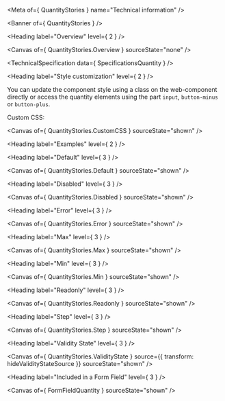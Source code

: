 
<Meta of={ QuantityStories } name="Technical information" />

<Banner of={ QuantityStories } />

<Heading label="Overview" level={ 2 } />

<Canvas of={ QuantityStories.Overview } sourceState="none" />

<TechnicalSpecification data={ SpecificationsQuantity } />

<Heading label="Style customization" level={ 2 } />

You can update the component style using a class on the web-component directly or access
the quantity elements using the part `input`, `button-minus` or `button-plus`.

Custom CSS:

<Canvas of={ QuantityStories.CustomCSS } sourceState="shown" />

<Heading label="Examples" level={ 2 } />

<Heading label="Default" level={ 3 } />

<Canvas of={ QuantityStories.Default } sourceState="shown" />

<Heading label="Disabled" level={ 3 } />

<Canvas of={ QuantityStories.Disabled } sourceState="shown" />

<Heading label="Error" level={ 3 } />

<Canvas of={ QuantityStories.Error } sourceState="shown" />

<Heading label="Max" level={ 3 } />

<Canvas of={ QuantityStories.Max } sourceState="shown" />

<Heading label="Min" level={ 3 } />

<Canvas of={ QuantityStories.Min } sourceState="shown" />

<Heading label="Readonly" level={ 3 } />

<Canvas of={ QuantityStories.Readonly } sourceState="shown" />

<Heading label="Step" level={ 3 } />

<Canvas of={ QuantityStories.Step } sourceState="shown" />

<Heading label="Validity State" level={ 3 } />

<Canvas of={ QuantityStories.ValidityState } source={{ transform: hideValidityStateSource }} sourceState="shown" />

<Heading label="Included in a Form Field" level={ 3 } />

<Canvas of={ FormFieldQuantity } sourceState="shown" />
